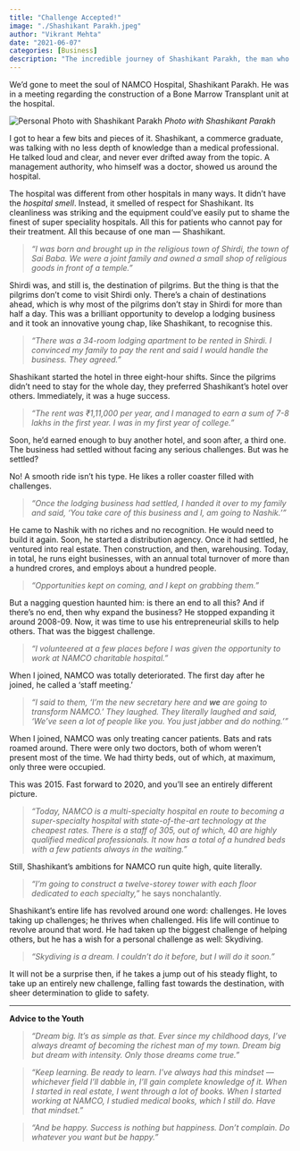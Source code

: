 ```yaml
---
title: "Challenge Accepted!"
image: "./Shashikant Parakh.jpeg"
author: "Vikrant Mehta"
date: "2021-06-07"
categories: [Business]
description: "The incredible journey of Shashikant Parakh, the man who transformed NAMCO Hospital and built a legacy of success through relentless challenges. From business ventures to life lessons, his story is a testament to dreaming big and making a difference."
---
```


We'd gone to meet the soul of NAMCO Hospital, Shashikant Parakh. He was in a meeting regarding the construction of a Bone Marrow Transplant unit at the hospital.

![Personal Photo with Shashikant Parakh](Shashikant%20Parakh.jpeg)
*Photo with Shashikant Parakh*

I got to hear a few bits and pieces of it. Shashikant, a commerce graduate, was talking with no less depth of knowledge than a medical professional. He talked loud and clear, and never ever drifted away from the topic. A management authority, who himself was a doctor, showed us around the hospital.

The hospital was different from other hospitals in many ways. It didn't have the *hospital smell*. Instead, it smelled of respect for Shashikant. Its cleanliness was striking and the equipment could've easily put to shame the finest of super speciality hospitals. All this for patients who cannot pay for their treatment. All this because of one man — Shashikant.

> *"I was born and brought up in the religious town of Shirdi, the town of Sai Baba. We were a joint family and owned a small shop of religious goods in front of a temple."*

Shirdi was, and still is, the destination of pilgrims. But the thing is that the pilgrims don't come to visit Shirdi only. There's a chain of destinations ahead, which is why most of the pilgrims don't stay in Shirdi for more than half a day. This was a brilliant opportunity to develop a lodging business and it took an innovative young chap, like Shashikant, to recognise this.

> *"There was a 34-room lodging apartment to be rented in Shirdi. I convinced my family to pay the rent and said I would handle the business. They agreed."*

Shashikant started the hotel in three eight-hour shifts. Since the pilgrims didn't need to stay for the whole day, they preferred Shashikant's hotel over others. Immediately, it was a huge success.

> *"The rent was ₹1,11,000 per year, and I managed to earn a sum of 7-8 lakhs in the first year. I was in my first year of college."*

Soon, he'd earned enough to buy another hotel, and soon after, a third one. The business had settled without facing any serious challenges. But was he settled? 

No! A smooth ride isn't his type. He likes a roller coaster filled with challenges.

> *"Once the lodging business had settled, I handed it over to my family and said, 'You take care of this business and I, am going to Nashik.' "* 

He came to Nashik with no riches and no recognition. He would need to build it again. Soon, he started a distribution agency. Once it had settled, he ventured into real estate. Then construction, and then, warehousing. Today, in total, he runs eight businesses, with an annual total turnover of more than a hundred crores, and employs about a hundred people.

> *"Opportunities kept on coming, and I kept on grabbing them."*

But a nagging question haunted him: is there an end to all this? And if there's no end, then why expand the business? He stopped expanding it around 2008-09. Now, it was time to use his entrepreneurial skills to help others. That was the biggest challenge.

> *"I volunteered at a few places before I was given the opportunity to work at NAMCO charitable hospital."*

When I joined, NAMCO was totally deteriorated. The first day after he joined, he called a 'staff meeting.' 

> *"I said to them, 'I'm the new secretary here and **we** are going to transform NAMCO.' They laughed. They literally laughed and said, 'We've seen a lot of people like you. You just jabber and do nothing.' "*

When I joined, NAMCO was only treating cancer patients. Bats and rats roamed around. There were only two doctors, both of whom weren't present most of the time. We had thirty beds, out of which, at maximum, only three were occupied.

This was 2015. Fast forward to 2020, and you'll see an entirely different picture. 

> *"Today, NAMCO is a multi-specialty hospital en route to becoming a super-specialty hospital with state-of-the-art technology at the cheapest rates. There is a staff of 305, out of which, 40 are highly qualified medical professionals. It now has a total of a hundred beds with a few patients always in the waiting."*

Still, Shashikant's ambitions for NAMCO run quite high, quite literally.

> *"I'm going to construct a twelve-storey tower with each floor dedicated to each specialty,"* he says nonchalantly.

Shashikant's entire life has revolved around one word: challenges. He loves taking up challenges; he thrives when challenged. His life will continue to revolve around that word. He had taken up the biggest challenge of helping others, but he has a wish for a personal challenge as well: Skydiving.

> *"Skydiving is a dream. I couldn't do it before, but I will do it soon."*

It will not be a surprise then, if he takes a jump out of his steady flight, to take up an entirely new challenge, falling fast towards the destination, with sheer determination to glide to safety.

---

**Advice to the Youth**

> *"Dream big. It's as simple as that. Ever since my childhood days, I've always dreamt of becoming the richest man of my town. Dream big but dream with intensity. Only those dreams come true."*

> *"Keep learning. Be ready to learn. I've always had this mindset — whichever field I'll dabble in, I'll gain complete knowledge of it. When I started in real estate, I went through a lot of books. When I started working at NAMCO, I studied medical books, which I still do. Have that mindset."*

> *"And be happy. Success is nothing but happiness. Don't complain. Do whatever you want but be happy."*
